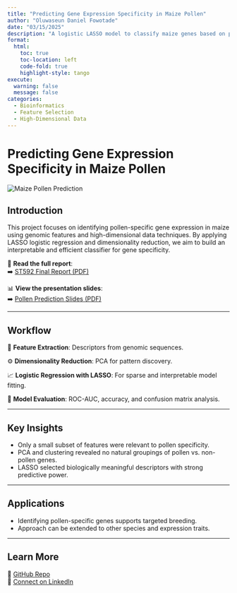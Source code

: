 ```yaml
---
title: "Predicting Gene Expression Specificity in Maize Pollen"
author: "Oluwaseun Daniel Fowotade"
date: "03/15/2025"
description: "A logistic LASSO model to classify maize genes based on pollen specificity using high-dimensional genomic features."
format:
  html:
    toc: true
    toc-location: left
    code-fold: true
    highlight-style: tango
execute:
  warning: false
  message: false
categories:
  - Bioinformatics
  - Feature Selection
  - High-Dimensional Data
---
```


# Predicting Gene Expression Specificity in Maize Pollen

<img src="../../../Assets/Images/maize.png" alt="Maize Pollen Prediction" class="img-fluid mb-4" style="max-width: 700px; display: block; margin-left: auto; margin-right: auto;"/>

## Introduction

This project focuses on identifying pollen-specific gene expression in maize using genomic features and high-dimensional data techniques. By applying LASSO logistic regression and dimensionality reduction, we aim to build an interpretable and efficient classifier for gene specificity.

📄 **Read the full report**:\
➡️ [ST592 Final Report (PDF)](https://raw.githubusercontent.com/Fowotadeseun/Portfolio/main/Content/Projects/Predicting%20Maize%20Pollen/ST592_final_project.pdf)

📊 **View the presentation slides**:\
➡️ [Pollen Prediction Slides (PDF)](https://raw.githubusercontent.com/Fowotadeseun/Portfolio/main/Content/Projects/Predicting%20Maize%20Pollen/ST592_presentation.pdf)

------------------------------------------------------------------------

## Workflow

🧬 **Feature Extraction**: Descriptors from genomic sequences.

⚙️ **Dimensionality Reduction**: PCA for pattern discovery.

📈 **Logistic Regression with LASSO**: For sparse and interpretable model fitting.

🧪 **Model Evaluation**: ROC-AUC, accuracy, and confusion matrix analysis.

------------------------------------------------------------------------

## Key Insights

-   Only a small subset of features were relevant to pollen specificity.
-   PCA and clustering revealed no natural groupings of pollen vs. non-pollen genes.
-   LASSO selected biologically meaningful descriptors with strong predictive power.

------------------------------------------------------------------------

## Applications

-   Identifying pollen-specific genes supports targeted breeding.
-   Approach can be extended to other species and expression traits.

------------------------------------------------------------------------

## Learn More

🔗 [GitHub Repo](https://github.com/Fowotadeseun/Portfolio)\
📩 [Connect on LinkedIn](https://www.linkedin.com/in/oluwaseunfowotade/)
